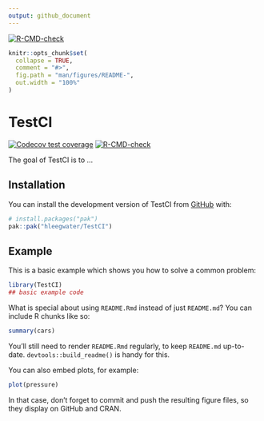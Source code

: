 ```yaml
---
output: github_document
---
```


<!-- README.md is generated from README.Rmd. Please edit that file -->

  <!-- badges: start -->
  [![R-CMD-check](https://github.com/hleegwater/TestCI/actions/workflows/R-CMD-check.yaml/badge.svg)](https://github.com/hleegwater/TestCI/actions/workflows/R-CMD-check.yaml)
  <!-- badges: end -->

```r
knitr::opts_chunk$set(
  collapse = TRUE,
  comment = "#>",
  fig.path = "man/figures/README-",
  out.width = "100%"
)
```

# TestCI

<!-- badges: start -->
[![Codecov test coverage](https://codecov.io/gh/hleegwater/TestCI/graph/badge.svg)](https://app.codecov.io/gh/hleegwater/TestCI)
[![R-CMD-check](https://github.com/hleegwater/TestCI/actions/workflows/R-CMD-check.yaml/badge.svg)](https://github.com/hleegwater/TestCI/actions/workflows/R-CMD-check.yaml)
<!-- badges: end -->

The goal of TestCI is to ...

## Installation

You can install the development version of TestCI from [GitHub](https://github.com/) with:

``` r
# install.packages("pak")
pak::pak("hleegwater/TestCI")
```

## Example

This is a basic example which shows you how to solve a common problem:

```r
library(TestCI)
## basic example code
```

What is special about using `README.Rmd` instead of just `README.md`? You can include R chunks like so:

```r
summary(cars)
```

You'll still need to render `README.Rmd` regularly, to keep `README.md` up-to-date. `devtools::build_readme()` is handy for this.

You can also embed plots, for example:

```r
plot(pressure)
```

In that case, don't forget to commit and push the resulting figure files, so they display on GitHub and CRAN.
